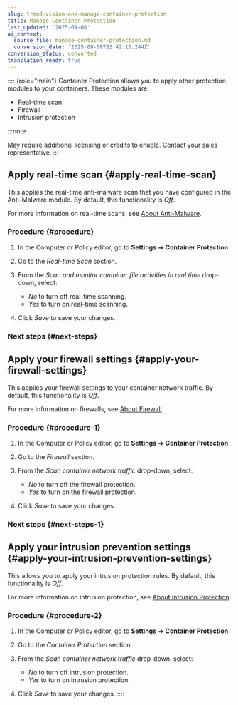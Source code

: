```yaml
---
slug: trend-vision-one-manage-container-protection
title: Manage Container Protection
last_updated: '2025-09-08'
ai_context:
  source_file: manage-container-protection.md
  conversion_date: '2025-09-08T23:42:16.244Z'
conversion_status: converted
translation_ready: true
---
```


:::: {role="main"}
Container Protection allows you to apply other protection modules to your containers. These modules are:

- Real-time scan
- Firewall
- Intrusion protection

:::note

May require additional licensing or credits to enable. Contact your sales representative.
:::

## Apply real-time scan {#apply-real-time-scan}

This applies the real-time anti-malware scan that you have configured in the Anti-Malware module. By default, this functionality is *Off*.

For more information on real-time scans, see [About Anti-Malware](anti-malware.mdx).

### Procedure {#procedure}

1.  In the Computer or Policy editor, go to **Settings → Container Protection**.

2.  Go to the *Real-time Scan* section.

3.  From the *Scan and monitor container file activities in real time* drop-down, select:

    - *No* to turn off real-time scanning.
    - *Yes* to turn on real-time scanning.

4.  Click *Save* to save your changes.

### Next steps {#next-steps}

## Apply your firewall settings {#apply-your-firewall-settings}

This applies your firewall settings to your container network traffic. By default, this functionality is *Off*.

For more information on firewalls, see [About Firewall](firewall.mdx)

### Procedure {#procedure-1}

1.  In the Computer or Policy editor, go to **Settings → Container Protection**.

2.  Go to the *Firewall* section.

3.  From the *Scan container network traffic* drop-down, select:

    - *No* to turn off the firewall protection.
    - *Yes* to turn on the firewall protection.

4.  Click *Save* to save your changes.

### Next steps {#next-steps-1}

## Apply your intrusion prevention settings {#apply-your-intrusion-prevention-settings}

This allows you to apply your intrusion protection rules. By default, this functionality is *Off*.

For more information on intrusion protection, see [About Intrusion Protection](intrusion-prevention.mdx).

### Procedure {#procedure-2}

1.  In the Computer or Policy editor, go to **Settings → Container Protection**.

2.  Go to the *Container Protection* section.

3.  From the *Scan container network traffic* drop-down, select:

    - *No* to turn off intrusion protection.
    - *Yes* to turn on intrusion protection.

4.  Click *Save* to save your changes.
::::
